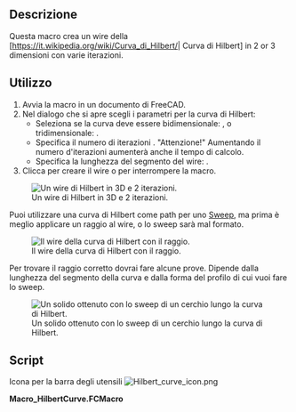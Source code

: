 <languages/>

{{Macro/it
|Name=HilbertCurve
|Description=Questa macro crea una curva di Hilbert in 2 o 3 dimensioni con varie iterazioni.
|Author=Simone Bignetti
|Download=[https://wiki.freecad.org/images/6/69/Hilbert_curve_icon.png ToolBar Icon]
|Date=2021-02-13
|Versione=1.2.0
|FCVersion= 0.16 to 0.19
}}

<span id="Description"></span>
==Descrizione==

Questa macro crea un wire della [https://it.wikipedia.org/wiki/Curva_di_Hilbert/| Curva di Hilbert] in 2 or 3 dimensioni con varie iterazioni.

<span id="Usage"></span>
==Utilizzo==

# Avvia la macro in un documento di FreeCAD.
# Nel dialogo che si apre scegli i parametri per la curva di Hilbert:
#* Seleziona se la curva deve essere bidimensionale: {{CheckBox|TRUE|2D}}, o tridimensionale: {{CheckBox|FALSE|3D}}.
#* Specifica il numero di iterazioni {{SpinBox|1}}. "Attenzione!" Aumentando il numero d'iterazioni aumenterà anche il tempo di calcolo.
#* Specifica la lunghezza del segmento del wire: {{SpinBox|10.00}}.
# Clicca {{Button|OK}} per creare il wire o {{Button|CANCEL}} per interrompere la macro.

[[File:HilbertCurveWire.png|none|Un wire di Hilbert in 3D e 2 iterazioni.]]

Puoi utilizzare una curva di Hilbert come path per uno [[Part_Sweep|Sweep]], ma prima è meglio applicare un raggio al wire, o lo sweep sarà mal formato.

[[File:HilbertCurveWireRadius.png|none|Il wire della curva di Hilbert con il raggio.]]

Per trovare il raggio corretto dovrai fare alcune prove. Dipende dalla lunghezza del segmento della curva e dalla forma del profilo di cui vuoi fare lo sweep.

[[File:HilbertCurveSweep.png|none|Un solido ottenuto con lo sweep di un cerchio lungo la curva di Hilbert.]]

==Script==

Icona per la barra degli utensili [[File:Hilbert curve icon.png]]

'''Macro_HilbertCurve.FCMacro'''

{{MacroCode|code=
# -*- coding: utf-8 -*-

# Copyright (c) 2020 Simone Bignetti, Gottolengo Italy (simone.b)
#
# This file is part of the FreeCAD CAx development system.
#
# This library is free software; you can redistribute it and/or
# modify it under the terms of the GNU Lesser General Public
# License as published by the Free Software Foundation; either
# version 2.1 of the License, or (at your option) any later version.
#
# This library is distributed in the hope that it will be useful,
# but WITHOUT ANY WARRANTY; without even the implied warranty of
# MERCHANTABILITY or FITNESS FOR A PARTICULAR PURPOSE. See the GNU
# Lesser General Public License for more details.
#
# You should have received a copy of the GNU Lesser General Public
# License along with this library; if not, write to the Free Software
# Foundation, Inc., 51 Franklin Street, Fifth Floor, Boston, MA  02110-1301
# USA
#
# You can contact me by mail at simone.bignetti@linux.it

<div class="mw-translate-fuzzy">
__Name__ = 'HilbertCurve'
__Comment__ = 'This macro creates an Hilbert curve wire in 2 or 3 dimensions with many iterations.'
__Author__  = 'Simone Bignetti'
__Version__ = '1.2.0'
__Date__    = '2020-12-29'
__License__ = 'GNU LESSER GENERAL PUBLIC LICENSE Version 2.1, February 1999'
__Web__ = 'https://wiki.freecadweb.org/Macro_HilbertCurve'
__Wiki__ = 'https://wiki.freecadweb.org/Macro_HilbertCurve'
__Icon__ = 'https://wiki.freecad.org/images/6/69/Hilbert_curve_icon.png'
__Help__ = 'Choose the dimensions of the wire, the number of the iterations and the length of the wire segment.'
__Status__ = 'Stable'
__Requires__ = ''
__Communication__ = 'https://forum.freecadweb.org/viewtopic.php?f=22&t=53781'
__Files__ = 'HilbertCurve.svg'
</div>


# For the wire
import FreeCAD as app
import Draft

# For the gui
from PySide import QtGui, QtCore

class HilbertCurve:
    """The class of the Hilbert curve.
    
    By this class it's possible to create a wire
    of a fractal Hilbert curve with
    a fixed number of dimensions and iterations.
    """
    
    def __init__(self, dimensions, iterations):
        """Initialize the Hilbert curve.
        Args:
            iterations (int): iterations to use in constructing the curve
            dimensions (int): number of dimensions
        """

        self.dimensions = dimensions
        self.iterations = iterations

        # minimum and maximum distance along curve
        self.min_distance = 0
        self.max_distance = 2 ** (self.iterations * self.dimensions) - 1

        # minimum and maximum coordinate value in any dimension
        self.min_coordinate = 0
        self.max_coordinate = 2 ** self.iterations - 1

        # number of points
        self.number_of_points = 2 ** (self.iterations * self.dimensions)

    def point_from_distance(self, distance):
        """Return a point in n-dimensional space given a distance along a the curve.
        Args:
            distance (int): integer distance along the curve
        Returns:
            point (iterable of ints): an n-dimensional vector of length dimensions where
            each component value is between 0 and 2**iterations-1.
        """

        bit_string = format(distance, 'b').zfill(self.iterations * self.dimensions)  # zero filled binary distance
        point = [int(bit_string[i::self.dimensions], 2) for i in range(self.dimensions)]  # transpose of distance

        # Gray decode: point = point xor (point / 2)
        gray = point[self.dimensions-1] >> 1
        for i in range(self.dimensions-1, 0, -1):
            point[i] ^= point[i-1]
        point[0] ^= gray

        # Undo excess work
        q = 2
        while q != (2 << (self.iterations-1)):
            p = q - 1
            for i in range(self.dimensions-1, -1, -1):
                if point[i] & q:
                    # invert
                    point[0] ^= p
                else:
                    # exchange
                    gray = (point[0] ^ point[i]) & p
                    point[0] ^= gray
                    point[i] ^= gray
            q <<= 1

        return point

    def get_min_distance(self):
        """Return the minimum distance along the curve."""
        return self.min_distance

    def get_max_distance(self):
        """Return the maximum distance along the curve."""
        return self.max_distance

    def get_min_coordinate(self):
        """Return the minimum coordinate value in any dimension."""
        return self.min_coordinate

    def get_max_coordinate(self):
        """Return the maximum coordinate value in any dimension."""
        return self.max_coordinate

    def get_number_of_points(self):
        """Return the number of points in the curve."""
        return self.number_of_points

    def get_points(self):
        """Return the list of points in the curve."""
        points = []
        for point_number in range(self.number_of_points):
            points.append(self.point_from_distance(point_number))
        return points

    def __str__(self):
        return f"HilbertCurve(dimensions={self.dimensions}, iterations={self.iterations})"

    def __repr__(self):
        return self.__str__()


class Hilbert_Dialog(QtGui.QDialog):
    """The dialog for the Hilbert curve
    
    This class opens in FreeCAD a dialog to input
    the number of dimensions and the number of iterations
    to create the Hilbert curve.
    OK creates the curve.
    CANCEL quit the macro.
    """

    def __init__(self):
        super(Hilbert_Dialog, self).__init__()
        self.setupUi()

    def setupUi(self):
        self.dimensions = 2
        self.iterations = 3

        self.setGeometry(250, 250, 400, 300)  # Window definition
        self.setWindowTitle("Hilbert curve Macro")

        titleLabel = QtGui.QLabel("Create an Hilbert curve in two or three dimensions")  # Title and subtitle
        titleFont = QtGui.QFont()
        titleFont.setBold(True)
        titleFont.setWeight(75)
        titleLabel.setFont(titleFont)
        subtitleLabel = QtGui.QLabel("This macro creates a wire in the draft workbench\nwith the shape of an Hilbert curve in two or three dimensions.\nFor example, you can use this wire as a sweep path.\nIt's recommended to apply a radius at the wire,\nin order to obtain a correct sweep generation.")
        titleBox = QtGui.QVBoxLayout()
        titleBox.addWidget(titleLabel)
        titleBox.addWidget(subtitleLabel)
        titleBox.insertStretch(-1)

        dimensionsLabel = QtGui.QLabel("Number of dimensions: ")  # Number of dimensions
        self.twoDradioButton = QtGui.QRadioButton()
        self.twoDradioButton.setText("2D")
        self.twoDradioButton.setChecked(True)
        self.threeDradioButton = QtGui.QRadioButton()
        self.threeDradioButton.setText("3D")
        dimensionsBox=QtGui.QHBoxLayout()
        dimensionsBox.addWidget(dimensionsLabel)
        dimensionsBox.addWidget(self.twoDradioButton)
        dimensionsBox.addWidget(self.threeDradioButton)

        iterationsLabel = QtGui.QLabel("Iterations:")  # Iterations  and length spins in a grid
        self.iterationsSpin = QtGui.QSpinBox()
        self.iterationsSpin.setMinimum(1)
        self.iterationsSpin.setMaximum(10)
        lengthLabel = QtGui.QLabel("Length:")
        self.lengthSpin = QtGui.QDoubleSpinBox()
        self.lengthSpin.setMinimum(1.0)
        self.lengthSpin.setMaximum(999999.000000000000000)
        self.lengthSpin.setValue(10.000000000000000)
        grid = QtGui.QGridLayout()
        grid.setSpacing(10)
        grid.addWidget(iterationsLabel, 1, 0)
        grid.addWidget(self.iterationsSpin, 1, 1)
        grid.addWidget(lengthLabel, 2, 0)
        grid.addWidget(self.lengthSpin, 2, 1)

        okButton = QtGui.QPushButton("OK")  # Ok and Cancel Buttons at right bottom
        okButton.clicked.connect(self.onOkButton)
        cancelButton = QtGui.QPushButton("Cancel")
        cancelButton.clicked.connect(self.onCancelButton)
        buttonBox = QtGui.QHBoxLayout()
        buttonBox.addStretch()
        buttonBox.addWidget(okButton)
        buttonBox.addWidget(cancelButton)

        vbox = QtGui.QVBoxLayout()
        vbox.addLayout(titleBox)
        vbox.addLayout(dimensionsBox)
        vbox.addLayout(grid)
        vbox.addLayout(buttonBox)
        vbox.setSpacing(30)
        vbox.insertStretch(1)
        self.setLayout(vbox)

        self.show()

    def onOkButton(self):
        if self.twoDradioButton.isChecked():
            dimensions = 2
        else:
            dimensions = 3
        iterations = self.iterationsSpin.value()
        length = self.lengthSpin.value()
        HC=HilbertCurve(dimensions, iterations)
        points = HC.get_points()
        pl = app.Placement()
        pl.Rotation.Q = (0.0, 0.0, 0.0, 1.0)
        pl.Base = app.Vector(0.0, 0.0, 0.0)
        vectors = []
        if dimensions == 2:
            for point in points:
                vectors.append(app.Vector(point[0]*length, point[1]*length, 0.0))
        else:
            for point in points:
                vectors.append(app.Vector(point[0]*length, point[1]*length, point[2]*length))
        wire = Draft.makeWire(vectors, placement=pl, closed=False, face=False, support=None)
        wire.Label = "Hilbert"
        Draft.autogroup(wire)
        self.close()

    def onCancelButton(self):
        self.close()


hilbert_dialog = Hilbert_Dialog()
hilbert_dialog.exec()
}}